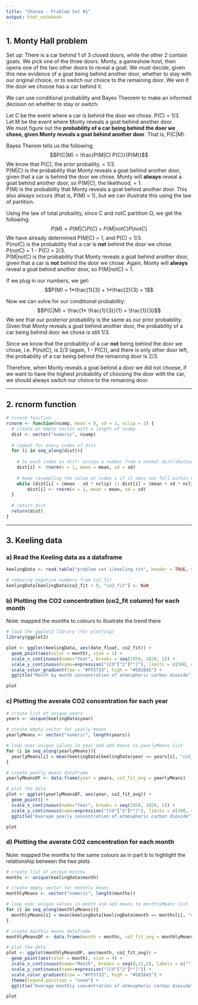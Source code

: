 ```yaml
---
title: "Shanaa - Problem Set #1"
output: html_notebook
---
```



## 1. Monty Hall problem

Set up: There is a car behind 1 of 3 closed doors, while the other 2 contain goats. We pick one of the three doors. Monty, a gameshow host, then opens one of the two other doors to reveal a goat. We must decide, given this new evidence of a goat being behind another door, whether to stay with our original choice, or to switch our choice to the remaining door. We win if the door we choose has a car behind it. 

We can use conditional probability and Bayes Theorem to make an informed decision on whether to stay or switch.

Let C be the event where a car is behind the door we chose. P(C) = 1/3.  
Let M be the event where Monty reveals a goat behind another door.  
We must figure out the __probability of a car being behind the door we chose, given Monty reveals a goat behind another door__. That is, P(C|M).  

Bayes Therom tells us the following: 
$$P(C|M) = \frac{P(M|C) P(C)}{P(M)}$$
We know that P(C), the prior probaility, = 1/3.  
P(M|C) is the probability that Monty reveals a goat behind another door, given that a car is behind the door we chose. Monty will __always__ reveal a goat behind another door, so P(M|C), the likelihood, = 1.  
P(M) is the probability that Monty reveals a goat behind another door. This also always occurs (that is, P(M) = 1), but we can illustrate this using the law of partition.  

Using the law of total probaility, since C and notC partition Ω, we get the following:  
$$P(M) = P(M|C)P(C) + P(M|notC)P(notC)$$
We have already determined P(M|C) = 1, and P(C) = 1/3.   
P(notC) is the probability that a car is __not__ behind the door we chose. P(notC) = 1 - P(C) = 2/3.  
P(M|notC) is the probability that Monty reveals a goat behind another door, given that a car is __not__ behind the door we chose. Again, Monty will __always__ reveal a goat behind another door, so P(M|notC) = 1.  

If we plug in our numbers, we get:
$$P(M) = 1*\frac{1}{3} + 1*\frac{2}{3} = 1$$

Now we can solve for our conditional probability:
$$P(C|M) = \frac{1* \frac{1}{3}}{1} = \frac{1}{3}$$
We see that our posterior probability is the same as our prior probability. Given that Monty reveals a goat behind another door, the probability of a car being behind door we chose is still 1/3.  

Since we know that the probablity of a car __not__ being behind the door we chose, i.e. P(notC), is 2/3 (again, 1 - P(C)), and there is only other door left, the probability of a car being behind the remaining door is 2/3.  

Therefore, when Monty reveals a goat behind a door we did not choose, if we want to have the highest probability of choosing the door with the car, we should always switch our choice to the remaining door.  

***

## 2. rcnorm function

```r
# rcnorm function
rcnorm <- function(nsamp, mean = 0, sd = 1, nclip = 2) {
  # create an empty vector with a length of nsamp
  dist <- vector("numeric", nsamp)
  
  # repeat for every index of dist
  for (i in seq_along(dist)){
    
    # to each index in dist: assign a number from a normal distribution with the gived mean and sd
    dist[i] <- rnorm(n = 1, mean = mean, sd = sd)
    
    # keep resampling the value at index i if it does not fall within nclip standard deviations from the mean
    while (dist[i] < (mean - sd * nclip) || dist[i] > (mean + sd * nclip))
	    dist[i] <- rnorm(n = 1, mean = mean, sd = sd)
  }
  
  # return dist
  return(dist)
}

```

***

## 3. Keeling data

### a) Read the Keeling data as a dataframe
```r
keelingData <- read.table("problem set 1/keeling.txt", header = TRUE, sep = ",")

# removing negative numbers from co2_fit
keelingData[keelingData$co2_fit < 0, "co2_fit"] <- NaN
```

### b) Plotting the CO2 concentration (co2_fit column) for each month  
Note: mapped the months to colours to illustrate the trend there  
```r
# load the ggplot2 library (for plotting)
library(ggplot2)

plot <- ggplot(keelingData, aes(date_float, co2_fit)) + 
  geom_point(aes(color = month), size = 1) + 
  scale_x_continuous(name="Year", breaks = seq(1950, 2020, 5)) +
  scale_y_continuous(name=expression("[CO"["2"]*"]"), limits = c(300, 425)) +
  scale_color_gradient(low = "#FF5733", high = "#581845") +
  ggtitle("Month by month concentration of atmospheric carbon dioxide")

plot
```

### c) Plotting the averate CO2 concentration for each year
```r
# create list of unique years
years <- unique(keelingData$year)

# create empty vector for yearly means
yearlyMeans <- vector("numeric", length(years))

# loop over unique values in year and add means to yearlyMeans list
for (i in seq_along(yearlyMeans)){
  yearlyMeans[i] = mean(keelingData[keelingData$year == years[i], "co2_fit"], na.rm = TRUE)
}

# create yearly means dataframe
yearlyMeansDF <- data.frame(year = years, co2_fit_avg = yearlyMeans)

# plot the data
plot <- ggplot(yearlyMeansDF, aes(year, co2_fit_avg)) + 
  geom_point() +
  scale_x_continuous(name="Year", breaks = seq(1950, 2020, 5)) +
  scale_y_continuous(name=expression("[CO"["2"]*"]"), limits = c(300, 425)) +
  ggtitle("Average yearly concentration of atmospheric carbon dioxide")

plot
```

### d) Plotting the averate CO2 concentration for each month  
Note: mapped the months to the same colours as in part b to highlight the relationship between the two plots
```r
# create list of unique months
months <- unique(keelingData$month)

# create empty vector for monthly means
monthlyMeans <- vector("numeric", length(months))

# loop over unique values in month and add means to monthlyMeans list
for (i in seq_along(monthlyMeans)){
  monthlyMeans[i] = mean(keelingData[keelingData$month == months[i], "co2_fit"], na.rm = TRUE)
}

# create monthly means dataframe
monthlyMeansDF <- data.frame(month = months, co2_fit_avg = monthlyMeans)

# plot the data
plot <- ggplot(monthlyMeansDF, aes(month, co2_fit_avg)) + 
  geom_point(aes(color = month), size = 4) +
  scale_x_continuous(name="Month", breaks = seq(0,12,2), labels = c("", "February", "April", "June", "August", "October", "December")) +
  scale_y_continuous(name=expression("[CO"["2"]*"]")) +
  scale_color_gradient(low = "#FF5733", high = "#581845") +
  theme(legend.position = "none") +
  ggtitle("Average monthly concentration of atmospheric carbon dioxide")

plot
```